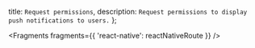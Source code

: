   title: `Request permissions`,
  description: `Request permissions to display push notifications to users.`
};


<Fragments fragments={{ 'react-native': reactNativeRoute }} />
